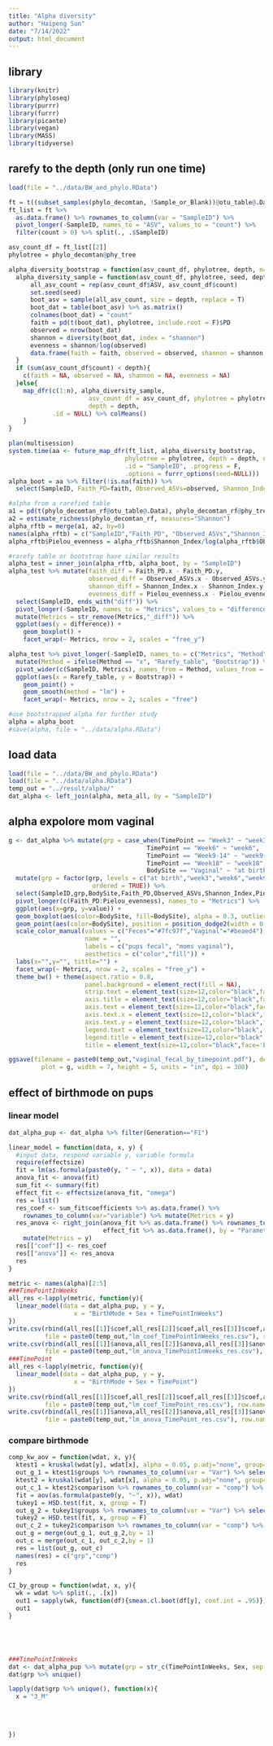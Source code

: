 ```yaml
---
title: "Alpha diversity"
author: "Haipeng Sun"
date: "7/14/2022"
output: html_document
---
```


## library

```r
library(knitr)
library(phyloseq)
library(purrr)
library(furrr)
library(picante)
library(vegan)
library(MASS)
library(tidyverse)
```

## rarefy to the depth (only run one time)

```r
load(file = "../data/BW_and_phylo.RData")

ft = t((subset_samples(phylo_decomtan, !Sample_or_Blank))@otu_table@.Data)
ft_list = ft %>% 
  as.data.frame() %>% rownames_to_column(var = "SampleID") %>%
  pivot_longer(-SampleID, names_to = "ASV", values_to = "count") %>%
  filter(count > 0) %>% split(., .$SampleID)

asv_count_df = ft_list[[2]]
phylotree = phylo_decomtan@phy_tree

alpha_diversity_bootstrap = function(asv_count_df, phylotree, depth, n=100){
  alpha_diversity_sample = function(asv_count_df, phylotree, seed, depth){
      all_asv_count = rep(asv_count_df$ASV, asv_count_df$count)
      set.seed(seed)
      boot_asv = sample(all_asv_count, size = depth, replace = T)
      boot_dat = table(boot_asv) %>% as.matrix() 
      colnames(boot_dat) = "count"
      faith = pd(t(boot_dat), phylotree, include.root = F)$PD
      observed = nrow(boot_dat)
      shannon = diversity(boot_dat, index = "shannon")
      evenness = shannon/log(observed)
      data.frame(faith = faith, observed = observed, shannon = shannon, evenness = evenness)
  }
  if (sum(asv_count_df$count) < depth){
    c(faith = NA, observed = NA, shannon = NA, evenness = NA)
  }else{
    map_dfr(c(1:n), alpha_diversity_sample, 
                      asv_count_df = asv_count_df, phylotree = phylotree, 
                      depth = depth,
            .id = NULL) %>% colMeans()
    }
}

plan(multisession)
system.time(aa <- future_map_dfr(ft_list, alpha_diversity_bootstrap, 
                                phylotree = phylotree, depth = depth, n = 1000, 
                                .id = "SampleID", .progress = F,
                                .options = furrr_options(seed=NULL)))
alpha_boot = aa %>% filter(!is.na(faith)) %>%
  select(SampleID, Faith_PD=faith, Observed_ASVs=observed, Shannon_Index=shannon, Pielou_evenness=evenness)

#alpha from a rarefied table
a1 = pd(t(phylo_decomtan_rf@otu_table@.Data), phylo_decomtan_rf@phy_tree, include.root = F)
a2 = estimate_richness(phylo_decomtan_rf, measures="Shannon")
alpha_rftb = merge(a1, a2, by=0)
names(alpha_rftb) = c("SampleID","Faith_PD", "Observed_ASVs","Shannon_Index")
alpha_rftb$Pielou_evenness = alpha_rftb$Shannon_Index/log(alpha_rftb$Observed_ASVs)

#rarefy table or bootstrap have similar results
alpha_test = inner_join(alpha_rftb, alpha_boot, by = "SampleID")
alpha_test %>% mutate(faith_diff = Faith_PD.x - Faith_PD.y,
                      observed_diff = Observed_ASVs.x - Observed_ASVs.y,
                      shannon_diff = Shannon_Index.x - Shannon_Index.y,
                      evenness_diff = Pielou_evenness.x - Pielou_evenness.y) %>%
  select(SampleID, ends_with("diff")) %>% 
  pivot_longer(-SampleID, names_to = "Metrics", values_to = "difference") %>% 
  mutate(Metrics = str_remove(Metrics,"_diff")) %>% 
  ggplot(aes(y = difference)) + 
    geom_boxplot() + 
    facet_wrap(~ Metrics, nrow = 2, scales = "free_y")

alpha_test %>% pivot_longer(-SampleID, names_to = c("Metrics", "Method"), names_sep = "\\.") %>% 
  mutate(Method = ifelse(Method == "x", "Rarefy_table", "Bootstrap")) %>% 
  pivot_wider(c(SampleID, Metrics), names_from = Method, values_from = value) %>% 
  ggplot(aes(x = Rarefy_table, y = Bootstrap)) + 
    geom_point() + 
    geom_smooth(method = "lm") + 
    facet_wrap(~ Metrics, nrow = 2, scales = "free")

#use bootstrapped alpha for further study
alpha = alpha_boot
#save(alpha, file = "../data/alpha.RData")
```

## load data

```r
load(file = "../data/BW_and_phylo.RData")
load(file = "../data/alpha.RData")
temp_out = "../result/alpha/"
dat_alpha <- left_join(alpha, meta_all, by = "SampleID")
```

## alpha expolore mom vaginal

```r
g <- dat_alpha %>% mutate(grp = case_when(TimePoint == "Week3" ~ "week3",
                                      TimePoint == "Week6" ~ "week6",
                                      TimePoint == "Week9-14" ~ "week9-14",
                                      TimePoint == "Week18" ~ "week18",
                                      BodySite == "Vaginal" ~ "at birth")) %>%
  mutate(grp = factor(grp, levels = c("at birth","week3","week6","week9-14","week18"),
                       ordered = TRUE)) %>% 
  select(SampleID,grp,BodySite,Faith_PD,Observed_ASVs,Shannon_Index,Pielou_evenness) %>% 
  pivot_longer(c(Faith_PD:Pielou_evenness), names_to = "Metrics") %>%
  ggplot(aes(x=grp, y=value)) + 
  geom_boxplot(aes(color=BodySite, fill=BodySite), alpha = 0.3, outlier.alpha = 0) + 
  geom_point(aes(color=BodySite), position = position_dodge2(width = 0.2)) + 
  scale_color_manual(values = c("Feces"="#7fc97f","Vaginal"="#beaed4"), 
                     name = "",
                     labels = c("pups fecal", "moms vaginal"),
                     aesthetics = c("color","fill")) + 
  labs(x="",y="", tittle="") + 
  facet_wrap(~ Metrics, nrow = 2, scales = "free_y") + 
  theme_bw() + theme(aspect.ratio = 0.8,
                     panel.background = element_rect(fill = NA),
                     strip.text = element_text(size=12,color="black",face='bold'),
                     axis.title = element_text(size=12,color="black",face='bold'),
                     axis.text = element_text(size=12,color="black",face='bold'),
                     axis.text.x = element_text(size=12,color="black",face='bold',angle=90),
                     axis.text.y = element_text(size=12,color="black",face='bold'),
                     legend.text = element_text(size=12,color="black",face='bold'),
                     legend.title = element_text(size=12,color="black",face='bold'),
                     title = element_text(size=12,color="black",face='bold'))

ggsave(filename = paste0(temp_out,"vaginal_fecal_by_timepoint.pdf"), device = cairo_pdf, 
         plot = g, width = 7, height = 5, units = "in", dpi = 300)
```

## effect of birthmode on pups

### linear model

```r
dat_alpha_pup <- dat_alpha %>% filter(Generation=="F1")

linear_model = function(data, x, y) {
  #input data, respond variable y, variable formula
  require(effectsize)
  fit = lm(as.formula(paste0(y, " ~ ", x)), data = data)
  anova_fit <- anova(fit)
  sum_fit <- summary(fit)
  effect_fit <- effectsize(anova_fit, "omega")
  res = list()
  res_coef <- sum_fit$coefficients %>% as.data.frame() %>% 
    rownames_to_column(var="variable") %>% mutate(Metrics = y)
  res_anova <- right_join(anova_fit %>% as.data.frame() %>% rownames_to_column(var = "Parameter"),
                          effect_fit %>% as.data.frame(), by = "Parameter") %>% 
    mutate(Metrics = y)
  res[["coef"]] <- res_coef
  res[["anova"]] <- res_anova
  res  
}

metric <- names(alpha)[2:5]
###TimePointInWeeks
all_res <-lapply(metric, function(y){
  linear_model(data = dat_alpha_pup, y = y,
                  x = "BirthMode + Sex + TimePointInWeeks")
})
write.csv(rbind(all_res[[1]]$coef,all_res[[2]]$coef,all_res[[3]]$coef,all_res[[4]]$coef),
          file = paste0(temp_out,"lm_coef_TimePointInWeeks_res.csv"), row.names = FALSE)
write.csv(rbind(all_res[[1]]$anova,all_res[[2]]$anova,all_res[[3]]$anova,all_res[[4]]$anova),
          file = paste0(temp_out,"lm_anova_TimePointInWeeks_res.csv"), row.names = FALSE)
###TimePoint
all_res <-lapply(metric, function(y){
  linear_model(data = dat_alpha_pup, y = y,
                  x = "BirthMode + Sex + TimePoint")
})
write.csv(rbind(all_res[[1]]$coef,all_res[[2]]$coef,all_res[[3]]$coef,all_res[[4]]$coef),
          file = paste0(temp_out,"lm_coef_TimePoint_res.csv"), row.names = FALSE)
write.csv(rbind(all_res[[1]]$anova,all_res[[2]]$anova,all_res[[3]]$anova,all_res[[4]]$anova),
          file = paste0(temp_out,"lm_anova_TimePoint_res.csv"), row.names = FALSE)
```

### compare birthmode
```r
comp_kw_aov = function(wdat, x, y){
  ktest1 = kruskal(wdat[y], wdat[x], alpha = 0.05, p.adj="none", group=T, main = "wdat", console=FALSE)
  out_g_1 = ktest1$groups %>% rownames_to_column(var = "Var") %>% select(Var, groups) %>% rename(KW_group = groups)
  ktest2 = kruskal(wdat[y], wdat[x], alpha = 0.05, p.adj="none", group=F, main = "wdat", console=FALSE)
  out_c_1 = ktest2$comparison %>% rownames_to_column(var = "comp") %>% select(comp, pvalue) %>% rename(KW_pvalue = pvalue)
  fit = aov(as.formula(paste0(y, "~", x)), wdat)
  tukey1 = HSD.test(fit, x, group = T)
  out_g_2 = tukey1$groups %>% rownames_to_column(var = "Var") %>% select(Var, groups) %>% rename(aov_group = groups)
  tukey2 = HSD.test(fit, x, group = F)
  out_c_2 = tukey2$comparison %>% rownames_to_column(var = "comp") %>% select(comp, pvalue) %>% rename(aov_pvalue = pvalue)
  out_g = merge(out_g_1, out_g_2,by = 1)
  out_c = merge(out_c_1, out_c_2,by = 1)
  res = list(out_g, out_c)
  names(res) = c("grp","comp")
  res
}

CI_by_group = function(wdat, x, y){
  wk = wdat %>% split(., .[x])
  out1 = sapply(wk, function(df){smean.cl.boot(df[y], conf.int = .95)}) %>% t() %>% as.data.frame() %>% rownames_to_column(var = "var")
  out1
}





###TimePointInWeeks
dat <- dat_alpha_pup %>% mutate(grp = str_c(TimePointInWeeks, Sex, sep = "_"))
dat$grp %>% unique()

lapply(dat$grp %>% unique(), function(x){
  x = "3_M"
  
  
  
  
})






```

